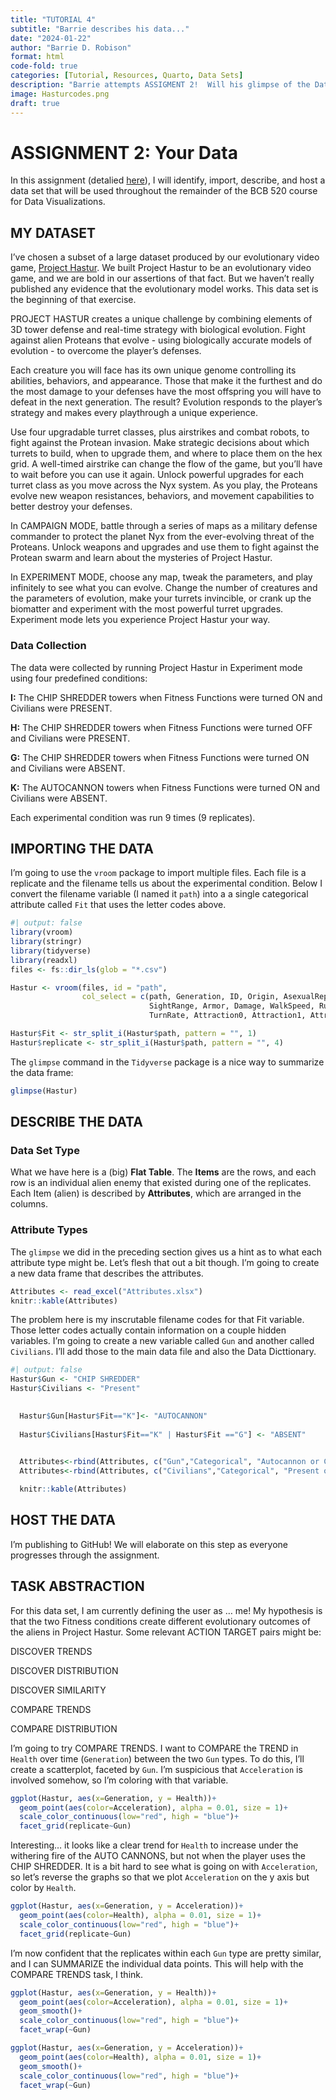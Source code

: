 ```yaml
---
title: "TUTORIAL 4"
subtitle: "Barrie describes his data..."
date: "2024-01-22"
author: "Barrie D. Robison"
format: html
code-fold: true
categories: [Tutorial, Resources, Quarto, Data Sets]
description: "Barrie attempts ASSIGMENT 2!  Will his glimpse of the Data Science Mythos drive him **MAD**?"
image: Hasturcodes.png
draft: true
---
```


# ASSIGNMENT 2: Your Data

In this assignment (detalied [here](../A2-YourData/index.qmd)), I will identify, import, describe, and host a data set that will be used throughout the remainder of the BCB 520 course for Data Visualizations.

## MY DATASET

I've chosen a subset of a large dataset produced by our evolutionary video game, [Project Hastur](https://store.steampowered.com/app/800700/Project_Hastur/). We built Project Hastur to be an evolutionary video game, and we are bold in our assertions of that fact. But we haven't really published any evidence that the evolutionary model works. This data set is the beginning of that exercise.

::: callout-note
PROJECT HASTUR creates a unique challenge by combining elements of 3D tower defense and real-time strategy with biological evolution. Fight against alien Proteans that evolve - using biologically accurate models of evolution - to overcome the player's defenses.

Each creature you will face has its own unique genome controlling its abilities, behaviors, and appearance. Those that make it the furthest and do the most damage to your defenses have the most offspring you will have to defeat in the next generation. The result? Evolution responds to the player's strategy and makes every playthrough a unique experience.

Use four upgradable turret classes, plus airstrikes and combat robots, to fight against the Protean invasion. Make strategic decisions about which turrets to build, when to upgrade them, and where to place them on the hex grid. A well-timed airstrike can change the flow of the game, but you'll have to wait before you can use it again. Unlock powerful upgrades for each turret class as you move across the Nyx system. As you play, the Proteans evolve new weapon resistances, behaviors, and movement capabilities to better destroy your defenses.

In CAMPAIGN MODE, battle through a series of maps as a military defense commander to protect the planet Nyx from the ever-evolving threat of the Proteans. Unlock weapons and upgrades and use them to fight against the Protean swarm and learn about the mysteries of Project Hastur.

In EXPERIMENT MODE, choose any map, tweak the parameters, and play infinitely to see what you can evolve. Change the number of creatures and the parameters of evolution, make your turrets invincible, or crank up the biomatter and experiment with the most powerful turret upgrades. Experiment mode lets you experience Project Hastur your way.
:::

### Data Collection

The data were collected by running Project Hastur in Experiment mode using four predefined conditions:

**I:** The CHIP SHREDDER towers when Fitness Functions were turned ON and Civilians were PRESENT.

**H:** The CHIP SHREDDER towers when Fitness Functions were turned OFF and Civilians were PRESENT.

**G:** The CHIP SHREDDER towers when Fitness Functions were turned ON and Civilians were ABSENT.

**K:** The AUTOCANNON towers when Fitness Functions were turned ON and Civilians were ABSENT.

Each experimental condition was run 9 times (9 replicates).

## IMPORTING THE DATA

I'm going to use the `vroom` package to import multiple files. Each file is a replicate and the filename tells us about the experimental condition. Below I convert the filename variable (I named it `path`) into a a single categorical attribute called `Fit` that uses the letter codes above.

```r
#| output: false
library(vroom)
library(stringr)
library(tidyverse)
library(readxl)
files <- fs::dir_ls(glob = "*.csv")

Hastur <- vroom(files, id = "path", 
                col_select = c(path, Generation, ID, Origin, AsexualReproduction, Fitness, Health,
                               SightRange, Armor, Damage, WalkSpeed, RunSpeed, Acceleration, 
                               TurnRate, Attraction0, Attraction1, Attraction2))

Hastur$Fit <- str_split_i(Hastur$path, pattern = "", 1)
Hastur$replicate <- str_split_i(Hastur$path, pattern = "", 4)

```

The `glimpse` command in the `Tidyverse` package is a nice way to summarize the data frame:

```r

glimpse(Hastur)

```

## DESCRIBE THE DATA

### Data Set Type

What we have here is a (big) **Flat Table**. The **Items** are the rows, and each row is an individual alien enemy that existed during one of the replicates. Each Item (alien) is described by **Attributes**, which are arranged in the columns.

### Attribute Types

The `glimpse` we did in the preceding section gives us a hint as to what each attribute type might be. Let's flesh that out a bit though. I'm going to create a new data frame that describes the attributes.

```r

Attributes <- read_excel("Attributes.xlsx")
knitr::kable(Attributes)
```

The problem here is my inscrutable filename codes for that Fit variable. Those letter codes actually contain information on a couple hidden variables. I'm going to create a new variable called `Gun` and another called `Civilians`. I'll add those to the main data file and also the Data Dicttionary.

```r
#| output: false
Hastur$Gun <- "CHIP SHREDDER"
Hastur$Civilians <- "Present"
  

  Hastur$Gun[Hastur$Fit=="K"]<- "AUTOCANNON"
     
  Hastur$Civilians[Hastur$Fit=="K" | Hastur$Fit =="G"] <- "ABSENT"
     

  Attributes<-rbind(Attributes, c("Gun","Categorical", "Autocannon or Chip Shredder"))
  Attributes<-rbind(Attributes, c("Civilians","Categorical", "Present or Absent"))
```

```r
  knitr::kable(Attributes)

```

## HOST THE DATA

I'm publishing to GitHub! We will elaborate on this step as everyone progresses through the assignment.

## TASK ABSTRACTION

For this data set, I am currently defining the user as ... me! My hypothesis is that the two Fitness conditions create different evolutionary outcomes of the aliens in Project Hastur. Some relevant ACTION TARGET pairs might be:

DISCOVER TRENDS

DISCOVER DISTRIBUTION

DISCOVER SIMILARITY

COMPARE TRENDS

COMPARE DISTRIBUTION

I'm going to try COMPARE TRENDS. I want to COMPARE the TREND in `Health` over time (`Generation`) between the two `Gun` types. To do this, I'll create a scatterplot, faceted by `Gun`. I'm suspicious that `Acceleration` is involved somehow, so I'm coloring with that variable.

```r
ggplot(Hastur, aes(x=Generation, y = Health))+
  geom_point(aes(color=Acceleration), alpha = 0.01, size = 1)+
  scale_color_continuous(low="red", high = "blue")+
  facet_grid(replicate~Gun)
```

Interesting... it looks like a clear trend for `Health` to increase under the withering fire of the AUTO CANNONS, but not when the player uses the CHIP SHREDDER. It is a bit hard to see what is going on with `Acceleration`, so let's reverse the graphs so that we plot `Acceleration` on the y axis but color by `Health`.

```r
ggplot(Hastur, aes(x=Generation, y = Acceleration))+
  geom_point(aes(color=Health), alpha = 0.01, size = 1)+
  scale_color_continuous(low="red", high = "blue")+
  facet_grid(replicate~Gun)
```

I'm now confident that the replicates within each `Gun` type are pretty similar, and I can SUMMARIZE the individual data points. This will help with the COMPARE TRENDS task, I think.

```r

ggplot(Hastur, aes(x=Generation, y = Health))+
  geom_point(aes(color=Acceleration), alpha = 0.01, size = 1)+
  geom_smooth()+
  scale_color_continuous(low="red", high = "blue")+
  facet_wrap(~Gun)

ggplot(Hastur, aes(x=Generation, y = Acceleration))+
  geom_point(aes(color=Health), alpha = 0.01, size = 1)+
  geom_smooth()+
  scale_color_continuous(low="red", high = "blue")+
  facet_wrap(~Gun)


```
